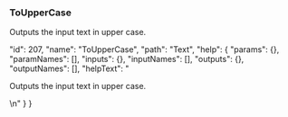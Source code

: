 ### ToUpperCase

Outputs the input text in upper case.










  "id": 207,
  "name": "ToUpperCase",
  "path": "Text",
  "help": {
    "params": {},
    "paramNames": [],
    "inputs": {},
    "inputNames": [],
    "outputs": {},
    "outputNames": [],
    "helpText": "<p>Outputs the input text in upper case.</p>\n"
  }
}